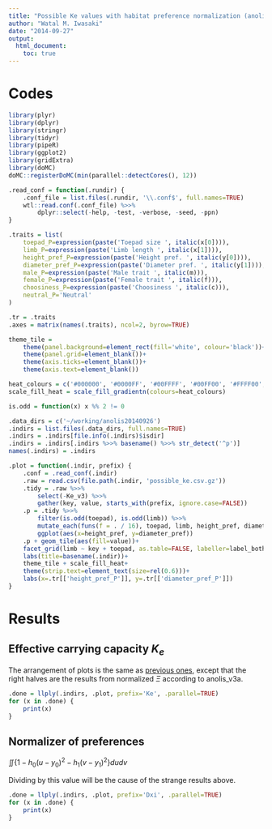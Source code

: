 ```yaml
---
title: "Possible Ke values with habitat preference normalization (anolis_v3a)"
author: "Watal M. Iwasaki"
date: "2014-09-27"
output:
  html_document:
    toc: true
---
```


Codes
================================================================================

```r
library(plyr)
library(dplyr)
library(stringr)
library(tidyr)
library(pipeR)
library(ggplot2)
library(gridExtra)
library(doMC)
doMC::registerDoMC(min(parallel::detectCores(), 12))
```

```r
.read_conf = function(.rundir) {
    .conf_file = list.files(.rundir, '\\.conf$', full.names=TRUE)
    wtl::read.conf(.conf_file) %>>%
        dplyr::select(-help, -test, -verbose, -seed, -ppn)
}

.traits = list(
    toepad_P=expression(paste('Toepad size ', italic(x[0]))),
    limb_P=expression(paste('Limb length ', italic(x[1]))),
    height_pref_P=expression(paste('Height pref. ', italic(y[0]))),
    diameter_pref_P=expression(paste('Diameter pref. ', italic(y[1]))),
    male_P=expression(paste('Male trait ', italic(m))),
    female_P=expression(paste('Female trait ', italic(f))),
    choosiness_P=expression(paste('Choosiness ', italic(c))),
    neutral_P='Neutral'
)

.tr = .traits
.axes = matrix(names(.traits), ncol=2, byrow=TRUE)

theme_tile =
    theme(panel.background=element_rect(fill='white', colour='black'))+
    theme(panel.grid=element_blank())+
    theme(axis.ticks=element_blank())+
    theme(axis.text=element_blank())

heat_colours = c('#000000', '#0000FF', '#00FFFF', '#00FF00', '#FFFF00', '#FF0000')
scale_fill_heat = scale_fill_gradientn(colours=heat_colours)

is.odd = function(x) x %% 2 != 0
```

```r
.data_dirs = c('~/working/anolis20140926')
.indirs = list.files(.data_dirs, full.names=TRUE)
.indirs = .indirs[file.info(.indirs)$isdir]
.indirs = .indirs[.indirs %>>% basename() %>>% str_detect('^p')]
names(.indirs) = .indirs

.plot = function(.indir, prefix) {
    .conf = .read_conf(.indir)
    .raw = read.csv(file.path(.indir, 'possible_ke.csv.gz'))
    .tidy = .raw %>>%
        select(-Ke_v3) %>>%
        gather(key, value, starts_with(prefix, ignore.case=FALSE))
    .p = .tidy %>>%
        filter(is.odd(toepad), is.odd(limb)) %>>%
        mutate_each(funs(f = . / 16), toepad, limb, height_pref, diameter_pref) %>>%
        ggplot(aes(x=height_pref, y=diameter_pref))
    .p + geom_tile(aes(fill=value))+
    facet_grid(limb ~ key + toepad, as.table=FALSE, labeller=label_both)+
    labs(title=basename(.indir))+
    theme_tile + scale_fill_heat+
    theme(strip.text=element_text(size=rel(0.6)))+
    labs(x=.tr[['height_pref_P']], y=.tr[['diameter_pref_P']])
}

```

Results
================================================================================

Effective carrying capacity $K_e$
--------------------------------------------------------------------------------

The arrangement of plots is the same as [previous ones](ke.html),
except that the right halves are the results from normalized $\Xi$ according to anolis_v3a.

```r
.done = llply(.indirs, .plot, prefix='Ke', .parallel=TRUE)
for (x in .done) {
    print(x)
}
```

Normalizer of preferences
--------------------------------------------------------------------------------

$\iint \{1 - h_0 (u - y_0) ^ 2 - h_1 (v - y_1) ^ 2 \} du dv$

Dividing by this value will be the cause of the strange results above.

```r
.done = llply(.indirs, .plot, prefix='Dxi', .parallel=TRUE)
for (x in .done) {
    print(x)
}
```
